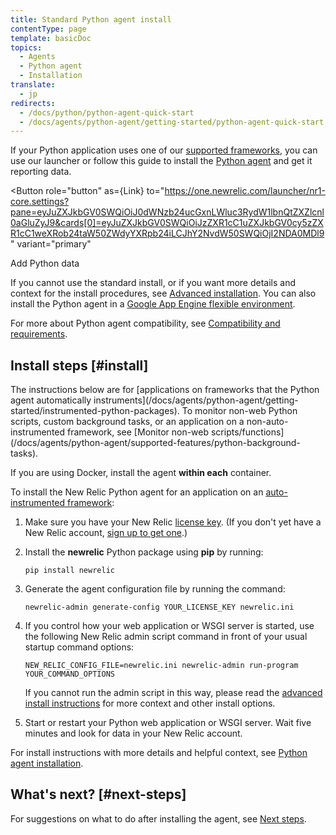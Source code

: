```yaml
---
title: Standard Python agent install
contentType: page
template: basicDoc
topics:
  - Agents
  - Python agent
  - Installation
translate:
  - jp
redirects:
  - /docs/python/python-agent-quick-start
  - /docs/agents/python-agent/getting-started/python-agent-quick-start
---
```



If your Python application uses one of our [supported frameworks](/docs/agents/python-agent/getting-started/instrumented-python-packages), you can use our launcher or follow this guide to install the [Python agent](/docs/agents/python-agent/getting-started/introduction-new-relic-python) and get it reporting data.

<Button
  role="button"
  as={Link}
  to="https://one.newrelic.com/launcher/nr1-core.settings?pane=eyJuZXJkbGV0SWQiOiJ0dWNzb24ucGxnLWluc3RydW1lbnQtZXZlcnl0aGluZyJ9&cards[0]=eyJuZXJkbGV0SWQiOiJzZXR1cC1uZXJkbGV0cy5zZXR1cC1weXRob24taW50ZWdyYXRpb24iLCJhY2NvdW50SWQiOjI2NDA0MDl9"
  variant="primary"
>
  Add Python data
</Button>

If you cannot use the standard install, or if you want more details and context for the install procedures, see [Advanced installation](/docs/agents/python-agent/installation-configuration/python-agent-installation). You can also install the Python agent in a [Google App Engine flexible environment](/docs/agents/python-agent/hosting-services/install-new-relic-python-agent-gae-flexible-environment).

For more about Python agent compatibility, see [Compatibility and requirements](/docs/agents/python-agent/getting-started/compatibility-requirements-python-agent).

## Install steps [#install]

<Callout variant="important">
  The instructions below are for [applications on frameworks that the Python agent automatically instruments](/docs/agents/python-agent/getting-started/instrumented-python-packages). To monitor non-web Python scripts, custom background tasks, or an application on a non-auto-instrumented framework, see [Monitor non-web scripts/functions](/docs/agents/python-agent/supported-features/python-background-tasks).

  If you are using Docker, install the agent **within each** container.
</Callout>

To install the New Relic Python agent for an application on an [auto-instrumented framework](/docs/agents/python-agent/getting-started/instrumented-python-packages):

1. Make sure you have your New Relic [license key](/docs/subscriptions/license-key). (If you don't yet have a New Relic account, [sign up to get one](https://newrelic.com/signup).)
2. Install the **newrelic** Python package using **pip** by running:

   ```
   pip install newrelic
   ```
3. Generate the agent configuration file by running the command:

   ```
   newrelic-admin generate-config YOUR_LICENSE_KEY newrelic.ini
   ```
4. If you control how your web application or WSGI server is started, use the following New Relic admin script command in front of your usual startup command options:

   ```
   NEW_RELIC_CONFIG_FILE=newrelic.ini newrelic-admin run-program YOUR_COMMAND_OPTIONS
   ```

   If you cannot run the admin script in this way, please read the [advanced install instructions](/docs/agents/python-agent/installation-configuration/python-agent-installation) for more context and other install options.
5. Start or restart your Python web application or WSGI server. Wait five minutes and look for data in your New Relic account.

For install instructions with more details and helpful context, see [Python agent installation](/docs/agents/python-agent/installation-configuration/python-agent-installation).

## What's next? [#next-steps]

For suggestions on what to do after installing the agent, see [Next steps](/docs/agents/python-agent/installation-configuration/python-agent-installation#next-steps).
